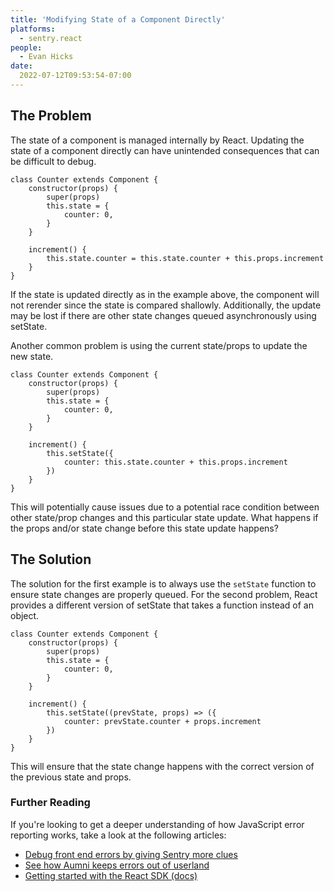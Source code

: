 ```yaml
---
title: 'Modifying State of a Component Directly'
platforms:
  - sentry.react
people:
  - Evan Hicks
date:
  2022-07-12T09:53:54-07:00
---
```


## The Problem

The state of a component is managed internally by React. Updating the state of a component directly can have unintended consequences that can be difficult to debug.

```react
class Counter extends Component {
    constructor(props) {
        super(props)
        this.state = {
            counter: 0,
        }
    }

    increment() {
        this.state.counter = this.state.counter + this.props.increment
    }
}
```

If the state is updated directly as in the example above, the component will not rerender since the state is compared shallowly. Additionally, the update may be lost if there are other state changes queued asynchronously using setState.

Another common problem is using the current state/props to update the new state.

```react
class Counter extends Component {
    constructor(props) {
        super(props)
        this.state = {
            counter: 0,
        }
    }

    increment() {
        this.setState({
            counter: this.state.counter + this.props.increment
        })
    }
}
```

This will potentially cause issues due to a potential race condition between other state/prop changes and this particular state update. What happens if the props and/or state change before this state update happens?

## The Solution

The solution for the first example is to always use the `setState` function to ensure state changes are properly queued. For the second problem, React provides a different version of setState that takes a function instead of an object.

```react
class Counter extends Component {
    constructor(props) {
        super(props)
        this.state = {
            counter: 0,
        }
    }

    increment() {
        this.setState((prevState, props) => ({
            counter: prevState.counter + props.increment
        })
    }
}
```

This will ensure that the state change happens with the correct version of the previous state and props.

### Further Reading

If you're looking to get a deeper understanding of how JavaScript error reporting works, take a look at the following articles:

- [Debug front end errors by giving Sentry more clues](https://blog.sentry.io/2019/01/17/debug-tough-front-end-errors-sentry-clues)
- [See how Aumni keeps errors out of userland](https://sentry.io/customers/aumni)
- [Getting started with the React SDK (docs)](https://docs.sentry.io/platforms/javascript/guides/react)
